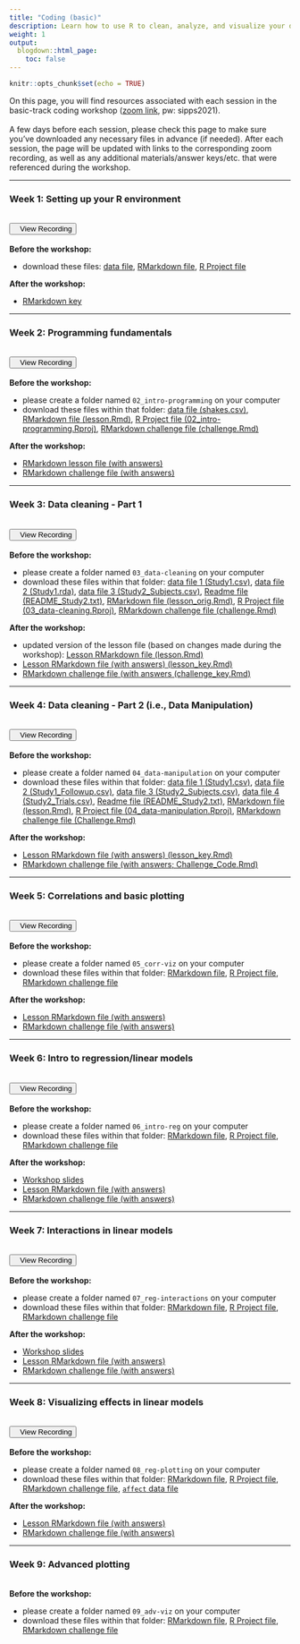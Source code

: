 ```yaml
---
title: "Coding (basic)"
description: Learn how to use R to clean, analyze, and visualize your data.
weight: 1
output:
  blogdown::html_page:
    toc: false
---
```


```r
knitr::opts_chunk$set(echo = TRUE)
```

On this page, you will find resources associated with each session in the basic-track coding workshop (<a href="https://columbiauniversity.zoom.us/j/93930272696?pwd=Y2s1U2VWY0pDR0ZQYTlxWC9mNzVmZz09" target="_blank">zoom link</a>, pw: sipps2021).
<br><br>
A few days before each session, please check this page to make sure you've downloaded any necessary files in advance (if needed). After each session, the page will be updated with links to the corresponding zoom recording, as well as any additional materials/answer keys/etc. that were referenced during the workshop.
<hr>

### Week 1: Setting up your R environment
<br>
<div align="center"><a href="https://columbiauniversity.zoom.us/rec/share/DK-fdd1h5WcTIu-CBu_JHj31M46aZArRZGUejlqo3ssjL8fZ-ezEAjaBta65cHuQ.8CQ4myXSjViniuYN?startTime=1623182507000" target="_blank" style="padding-bottom:10px"><button><i class="fas fa-video"></i>&nbsp;&nbsp;&nbsp;View Recording</button></a></div>
<br>
**Before the workshop:**
<ul>
<li>download these files: <a href="/workshop_files/coding-basic-01/shakes.csv" download>data file</a>, <a href="/workshop_files/coding-basic-01/lesson.Rmd" download>RMarkdown file</a>, <a href="/workshop_files/coding-basic-01/Coding_Lesson1.Rproj" download>R Project file</a>
</ul>

**After the workshop:**
<ul>
<li><a href="/workshop_files/coding-basic-01/lessonKey.Rmd" download>RMarkdown key</a>
</ul>

<hr>

### Week 2: Programming fundamentals
<br>
<div align="center"><a href="https://columbiauniversity.zoom.us/rec/share/gcm3U1Vtyza9W3E3k7ApPW84_FJRsCtWrXK-qsg5UpU2vE53klqpRA0bmHFAaPpA.4vRMDAuVvq9ZxIrW?startTime=1623787255000" target="_blank" style="padding-bottom:10px"><button><i class="fas fa-video"></i>&nbsp;&nbsp;&nbsp;View Recording</button></a></div>
<br>
**Before the workshop:**
<ul>
<li>please create a folder named `02_intro-programming` on your computer
<li>download these files within that folder: <a href="/workshop_files/coding-basic-02/shakes.csv" download>data file (shakes.csv)</a>, <a href="/workshop_files/coding-basic-02/lesson.Rmd" download>RMarkdown file (lesson.Rmd)</a>, <a href="/workshop_files/coding-basic-02/02_intro-programming.Rproj" download>R Project file (02_intro-programming.Rproj)</a>, <a href="/workshop_files/coding-basic-02/challenge.Rmd" download>RMarkdown challenge file (challenge.Rmd)</a>
</ul>

**After the workshop:**
<ul>
<li><a href="/workshop_files/coding-basic-02/lesson_key.Rmd" download>RMarkdown lesson file (with answers)</a>
<li><a href="/workshop_files/coding-basic-02/challenge_key.Rmd" download>RMarkdown challenge file (with answers)</a>
</ul>

<hr>

### Week 3: Data cleaning - Part 1
<br>
<div align="center"><a href="https://columbiauniversity.zoom.us/rec/share/ql2sYMcvOnH5GkrTue5ZNkBCaVoIZfBTVchjovMJHXwMzWmEhvEt0rSQfNBzChy-.S7V-MYQpFWVegtnL" target="_blank" style="padding-bottom:10px"><button><i class="fas fa-video"></i>&nbsp;&nbsp;&nbsp;View Recording</button></a></div>
<br>
**Before the workshop:**
<ul>
<li>please create a folder named `03_data-cleaning` on your computer
<li>download these files within that folder: 
<a href="/workshop_files/coding-basic-03/Study1.csv" download>data file 1 (Study1.csv)</a>, 
<a href="/workshop_files/coding-basic-03/Study1.rda" download>data file 2 (Study1.rda)</a>,
<a href="/workshop_files/coding-basic-03/Study2_Subjects.csv" download>data file 3 (Study2_Subjects.csv)</a>,
<a href="/workshop_files/coding-basic-03/README_Study2.txt" download>Readme file (README_Study2.txt)</a>,
<a href="/workshop_files/coding-basic-03/lesson_orig.Rmd" download>RMarkdown file (lesson_orig.Rmd)</a>, 
<a href="/workshop_files/coding-basic-03/03_data-cleaning.Rproj" download>R Project file (03_data-cleaning.Rproj)</a>, 
<a href="/workshop_files/coding-basic-03/challenge.Rmd" download>RMarkdown challenge file (challenge.Rmd)</a>
</ul>

**After the workshop:**
<ul>
<li>updated version of the lesson file (based on changes made during the workshop): <a href="/workshop_files/coding-basic-03/lesson.Rmd" download>Lesson RMarkdown file (lesson.Rmd)</a>
<li> <a href="/workshop_files/coding-basic-03/lesson_key.Rmd" download>Lesson RMarkdown file (with answers) (lesson_key.Rmd)</a>
<li> <a href="/workshop_files/coding-basic-03/challenge_key.Rmd" download>RMarkdown challenge file (with answers (challenge_key.Rmd)</a>
</ul>

<hr>

### Week 4: Data cleaning - Part 2 (i.e., Data Manipulation)
<br>
<div align="center"><a href="https://columbiauniversity.zoom.us/rec/share/kCsqybb90-Owiotr9M3W5hO1ay2kcOZvL7F6sGon9EGUi0DzcWe3QAva3D7jxOvS.USkUisXXabanWC8x?startTime=1624996597000" target="_blank" style="padding-bottom:10px"><button><i class="fas fa-video"></i>&nbsp;&nbsp;&nbsp;View Recording</button></a></div>
<br>
**Before the workshop:**
<ul>
<li>please create a folder named `04_data-manipulation` on your computer
<li>download these files within that folder: 
<a href="/workshop_files/coding-basic-04/Study1.csv" download>data file 1 (Study1.csv)</a>, 
<a href="/workshop_files/coding-basic-04/Study1_Followup.csv" download>data file 2 (Study1_Followup.csv)</a>,
<a href="/workshop_files/coding-basic-04/Study2_Subjects.csv" download>data file 3 (Study2_Subjects.csv)</a>,
<a href="/workshop_files/coding-basic-04/Study2_Trials.csv" download>data file 4 (Study2_Trials.csv)</a>,
<a href="/workshop_files/coding-basic-04/README_Study2.txt" download>Readme file (README_Study2.txt)</a>,
<a href="/workshop_files/coding-basic-04/lesson.Rmd" download>RMarkdown file (lesson.Rmd)</a>, 
<a href="/workshop_files/coding-basic-04/04_data-manipulation.Rproj" download>R Project file (04_data-manipulation.Rproj)</a>, 
<a href="/workshop_files/coding-basic-04/Challenge.Rmd" download>RMarkdown challenge file (Challenge.Rmd)</a>
</ul>

**After the workshop:**
<ul>
<li> <a href="/workshop_files/coding-basic-04/lesson_key.Rmd" download>Lesson RMarkdown file (with answers) (lesson_key.Rmd)</a>
<li> <a href="/workshop_files/coding-basic-04/Challenge_Code.Rmd" download>RMarkdown challenge file (with answers; Challenge_Code.Rmd)</a>
</ul>

<hr>

### Week 5: Correlations and basic plotting
<br>
<div align="center"><a href="https://columbiauniversity.zoom.us/rec/share/b0KRaF4Xoi_oK80K_MBFXlDbPUVkIfvWwU4w_cGVyBXabJOVebqbGERGofie4Wee.rsF1U3-ibmTr3Hoi?startTime=1625601330000" target="_blank" style="padding-bottom:10px"><button><i class="fas fa-video"></i>&nbsp;&nbsp;&nbsp;View Recording</button></a></div>
<br>
**Before the workshop:**
<ul>
<li>please create a folder named `05_corr-viz` on your computer
<li>download these files within that folder: 
<a href="/workshop_files/coding-basic-05/lesson.Rmd" download>RMarkdown file</a>, 
<a href="/workshop_files/coding-basic-05/05_corr-viz.Rproj" download>R Project file</a>, 
<a href="/workshop_files/coding-basic-05/challenge.Rmd" download>RMarkdown challenge file</a>
</ul>

**After the workshop:**
<ul>
<li><a href="/workshop_files/coding-basic-05/lesson_key.Rmd" download>Lesson RMarkdown file (with answers)</a>
<li><a href="/workshop_files/coding-basic-05/challenge_key.Rmd" download>RMarkdown challenge file (with answers)</a>
</ul>

<hr>

### Week 6: Intro to regression/linear models
<br>
<div align="center"><a href="https://columbiauniversity.zoom.us/rec/share/WiszYKG2W8ryz9XakckFSXhU4o7KhebDo6ZNH2FUPEDHPqU5YUfF_o3Zyf-LVnTg.8usAG8BERltQ2oIq?startTime=1626206131000" target="_blank" style="padding-bottom:10px"><button><i class="fas fa-video"></i>&nbsp;&nbsp;&nbsp;View Recording</button></a></div>
<br>
**Before the workshop:**
<ul>
<li>please create a folder named `06_intro-reg` on your computer
<li>download these files within that folder: 
<a href="/workshop_files/coding-basic-06/lm-lesson.Rmd" download>RMarkdown file</a>, 
<a href="/workshop_files/coding-basic-06/06_intro-reg.Rproj" download>R Project file</a>, 
<a href="/workshop_files/coding-basic-06/lm-challenge.Rmd" download>RMarkdown challenge file</a>
</ul>
**After the workshop:**
<ul>
<li><a href="/workshop_files/coding-basic-06/lm-intro.pdf" download>Workshop slides</a>
<li><a href="/workshop_files/coding-basic-06/lm-lesson_key.Rmd" download>Lesson RMarkdown file (with answers)</a>
<li><a href="/workshop_files/coding-basic-06/lm-challenge_key.Rmd" download>RMarkdown challenge file (with answers)</a>
</ul>

<hr>

### Week 7: Interactions in linear models
<br>
<div align="center"><a href="https://columbiauniversity.zoom.us/rec/share/vNqeMFol0ovn7SKy-fOs1uXkm_Xb-PRmx3y-rCG808TubNsVBYZ8E0l8qFdnW6Rw.buyn80VkLAAwcdxP" target="_blank" style="padding-bottom:10px"><button><i class="fas fa-video"></i>&nbsp;&nbsp;&nbsp;View Recording</button></a></div>
<br>
**Before the workshop:**
<ul>
<li>please create a folder named `07_reg-interactions` on your computer
<li>download these files within that folder: 
<a href="/workshop_files/coding-basic-07/lesson.Rmd" download>RMarkdown file</a>, 
<a href="/workshop_files/coding-basic-07/07_reg-interactions.Rproj" download>R Project file</a>, 
<a href="/workshop_files/coding-basic-07/challenge.Rmd" download>RMarkdown challenge file</a>
</ul>
**After the workshop:**
<ul>
<li><a href="/workshop_files/coding-basic-07/lm-intro-interactions.pdf" download>Workshop slides</a>
<li><a href="/workshop_files/coding-basic-07/lesson_key.Rmd" download>Lesson RMarkdown file (with answers)</a>
<li><a href="/workshop_files/coding-basic-07/challenge_key.Rmd" download>RMarkdown challenge file (with answers)</a>
</ul>

<hr>

### Week 8: Visualizing effects in linear models
<br>
<div align="center"><a href="https://columbiauniversity.zoom.us/rec/share/f48LB2_o2aqegLb9jCXOYz4srInttMXlSPQwsbhnNkr2q-eccERWg-ccm8m7IsBr.xHA2ZBKu4bZoEIzl" target="_blank" style="padding-bottom:10px"><button><i class="fas fa-video"></i>&nbsp;&nbsp;&nbsp;View Recording</button></a></div>
<br>
**Before the workshop:**
<ul>
<li>please create a folder named `08_reg-plotting` on your computer
<li>download these files within that folder: 
<a href="/workshop_files/coding-basic-08/lesson.Rmd" download>RMarkdown file</a>, 
<a href="/workshop_files/coding-basic-08/08_reg-plotting.Rproj" download>R Project file</a>, 
<a href="/workshop_files/coding-basic-08/challenge.Rmd" download>RMarkdown challenge file</a>,
<a href="/workshop_files/coding-basic-08/affect.csv" download>`affect` data file</a>
</ul>
**After the workshop:**
<ul>
<li><a href="/workshop_files/coding-basic-08/lesson_key.Rmd" download>Lesson RMarkdown file (with answers)</a>
<li><a href="/workshop_files/coding-basic-08/challenge_key.Rmd" download>RMarkdown challenge file (with answers)</a>
</ul>

<hr>

### Week 9: Advanced plotting
<br>
**Before the workshop:**
<ul>
<li>please create a folder named `09_adv-viz` on your computer
<li>download these files within that folder: 
<a href="/workshop_files/coding-basic-09/lesson.Rmd" download>RMarkdown file</a>, 
<a href="/workshop_files/coding-basic-09/09_adv-viz.Rproj" download>R Project file</a>, 
<a href="/workshop_files/coding-basic-09/challenge.Rmd" download>RMarkdown challenge file</a>
</ul>

